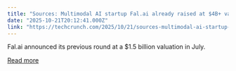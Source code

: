 ```yaml
---
title: "Sources: Multimodal AI startup Fal.ai already raised at $4B+ valuation"
date: "2025-10-21T20:12:41.000Z"
link: "https://techcrunch.com/2025/10/21/sources-multimodal-ai-startup-fal-ai-already-raised-at-4b-valuation/"
---
```


Fal.ai announced its previous round at a $1.5 billion valuation in July.

[Read more](https://techcrunch.com/2025/10/21/sources-multimodal-ai-startup-fal-ai-already-raised-at-4b-valuation/)
